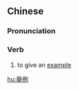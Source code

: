 {{also|举例}}
==Chinese==
{{zh-forms|s=举例}}

===Pronunciation===
{{zh-pron
|m=jǔlì
|c=geoi2 lai6
|cat=v
}}

===Verb===
{{zh-verb}}

# to give an [[example]]

[[hu:舉例]]
